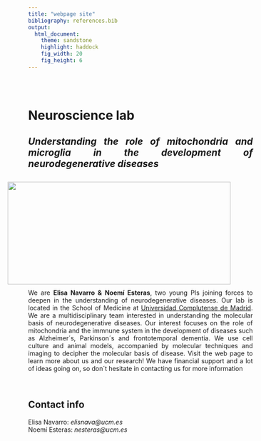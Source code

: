 ```yaml
---
title: "webpage site"
bibliography: references.bib
output: 
  html_document:
    theme: sandstone
    highlight: haddock
    fig_width: 20
    fig_height: 6
---
```


```{=html}
<style type="text/css">
.title {
  display: none;
}

main-container {
  max-width: 1800px;
  margin-left: auto;
  margin-right: auto;
}

body {
text-align: justify
}

</style>
```
<div class="row" style="padding-top: 30px;">

# **Neuroscience lab**

## *Understanding the role of mitochondria and microglia in the development of neurodegenerative diseases*

<a href = "https://www.ucm.es/"> <img style="float: right; vertical-align:middle;margin:10px 50px" height=230 width=500 src="images/word-cloud.png"> </a>

</br>

We are **Elisa Navarro & Noemí Esteras**, two young PIs joining forces to deepen in the understanding of neurodegenerative diseases. Our lab is located in the School of Medicine at [Universidad Complutense de Madrid](https://www.ucm.es/). We are a multidisciplinary team interested in understanding the molecular basis of neurodegenerative diseases. Our interest focuses on the role of mitochondria and the immnune system in the development of diseases such as Alzheimer´s, Parkinson´s and frontotemporal dementia. We use cell culture and animal models, accompanied by molecular techniques and imaging to decipher the molecular basis of disease. Visit the web page to learn more about us and our research! We have financial support and a lot of ideas going on, so don´t hesitate in contacting us for more information

</br>

## Contact info

Elisa Navarro: *elisnava@ucm.es*
</br>
Noemí Esteras: *nesteras@ucm.es*



